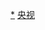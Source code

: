 {{Navbox
|name = 1987年红楼梦电视剧
|title = [[红楼梦 (1987年电视剧)|1987年电视剧《红楼梦》]]
|titlestyle = background: #FF69B4;
|groupstyle = background: #FF69B4;
|bodyclass = hlist

|group1 = 顾问
|list1 =
* [[王昆侖|王昆仑]]
* [[王朝闻]]
* [[朱家溍]]
* [[成荫]]
* [[林辰夫]]
* [[阮若琳]]
* [[沈从文]]
* [[启功]]
* [[吴世昌]]
* [[吴冷西]]
* [[周扬 (政治人物)|周扬]]
* [[周汝昌]]
* [[杨乃济]]
* [[杨宪益]]
* [[赵寻]]
* [[锺惦棐]]
* [[曹禺]]
* [[蒋和森]]
* [[戴临风]]

|group2 = 职员
|list2 =
* [[王扶林]]
* [[周雷]]
* [[刘耕路]]
* [[周岭]]
* [[王立平]]
* [[李耀宗]]
* [[陈力 (歌手)|陈力]]

|group3 = 演员
|list3 =
* [[欧阳奋强]]
* [[陈晓旭]]
* [[张莉 (演员)|张莉]]
* [[邓婕]]
* [[东方闻樱]]
* [[郭霄珍]]
* [[姬玉]]
* [[郑铮 (演员)|郑铮]]
* [[安雯]]
* [[高宏亮]]
* [[金莉莉]]
* [[袁玫]]
* [[胡泽红]]
* [[张海燕]]
* [[金雅琴]]
* [[孙梦泉]]
* [[沈璐 (演员)|沈璐]]
* [[牟一]]

|below = 制作：[[中国电视剧制作中心]]
}}<noinclude>

[[Category:紅樓夢題材電視劇|*]][[Category:中国电视剧模板|央视]]
</noinclude>